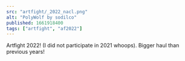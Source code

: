 ---
src: "artfight/_2022_nacl.png"
alt: "PolyWolf by sodilco"
published: 1661918400
tags: ["artfight", "af2022"]
---

Artfight 2022! (I did not participate in 2021 whoops). Bigger haul than previous years!

